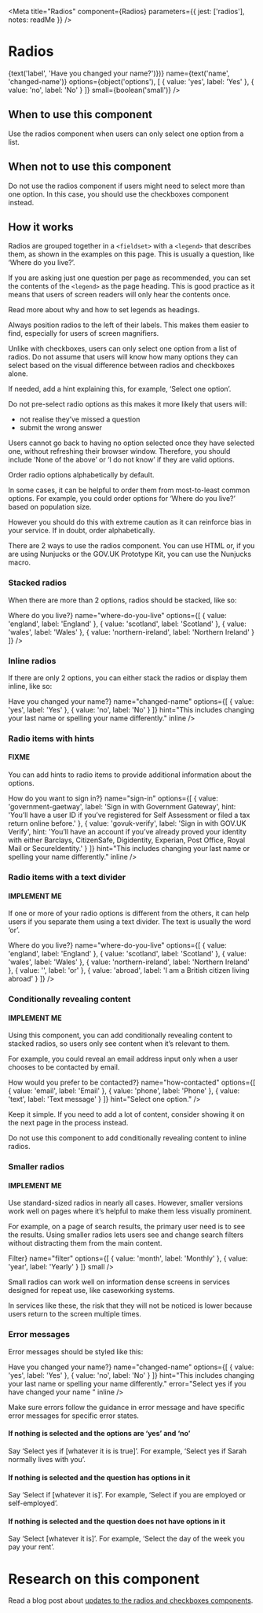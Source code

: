 
<Meta
  title="Radios"
  component={Radios}
  parameters={{
    jest: ['radios'],
    notes: readMe
  }}
/>

# Radios

<Preview withToolbar>
  <Story name="Radios">
    <Radios
      className={text('className')}
      disabled={boolean('disabled', false)}
      error={text('error')}
      hint={text('hint', 'This includes changing your last name or spelling your name differently.')}
      id={text('id')}
      inline={boolean('inline'), true}
      label={(<h1>{text('label', 'Have you changed your name?')}</h1>)}
      name={text('name', 'changed-name')}
      options={object('options'), [
        { value: 'yes', label: 'Yes' },
        { value: 'no', label: 'No' }
      ]}
      small={boolean('small')}
    />
  </Story>
</Preview>

<Props of={Radios} />


## When to use this component

Use the radios component when users can only select one option from a list.


## When not to use this component

Do not use the radios component if users might need to select more than one option. In this case, you should use the checkboxes component instead.


## How it works

Radios are grouped together in a `<fieldset>` with a `<legend>` that describes them, as shown in the examples on this page. This is usually a question, like ‘Where do you live?’.

If you are asking just one question per page as recommended, you can set the contents of the `<legend>` as the page heading. This is good practice as it means that users of screen readers will only hear the contents once.

Read more about why and how to set legends as headings.

Always position radios to the left of their labels. This makes them easier to find, especially for users of screen magnifiers.

Unlike with checkboxes, users can only select one option from a list of radios. Do not assume that users will know how many options they can select based on the visual difference between radios and checkboxes alone.

If needed, add a hint explaining this, for example, ‘Select one option’.

Do not pre-select radio options as this makes it more likely that users will:

- not realise they’ve missed a question
- submit the wrong answer

Users cannot go back to having no option selected once they have selected one, without refreshing their browser window. Therefore, you should include ‘None of the above’ or ‘I do not know’ if they are valid options.

Order radio options alphabetically by default.

In some cases, it can be helpful to order them from most-to-least common options. For example, you could order options for ‘Where do you live?’ based on population size.

However you should do this with extreme caution as it can reinforce bias in your service. If in doubt, order alphabetically.

There are 2 ways to use the radios component. You can use HTML or, if you are using Nunjucks or the GOV.UK Prototype Kit, you can use the Nunjucks macro.


### Stacked radios

When there are more than 2 options, radios should be stacked, like so:

<Preview>
  <Story name="Standard">
    <Radios
      label={<h1>Where do you live?</h1>}
      name="where-do-you-live"
      options={[
        { value: 'england', label: 'England' },
        { value: 'scotland', label: 'Scotland' },
        { value: 'wales', label: 'Wales' },
        { value: 'northern-ireland', label: 'Northern Ireland' }
      ]}
    />
  </Story>
</Preview>


### Inline radios

If there are only 2 options, you can either stack the radios or display them inline, like so:

<Preview>
  <Story name="Inline">
    <Radios
      label={<h1>Have you changed your name?</h1>}
      name="changed-name"
      options={[
        { value: 'yes', label: 'Yes' },
        { value: 'no', label: 'No' }
      ]}
      hint="This includes changing your last name or spelling your name differently."
      inline
    />
  </Story>
</Preview>


### Radio items with hints

#### FIXME

You can add hints to radio items to provide additional information about the options.

<Preview>
  <Story name="Hints">
    <Radios
      label={<h1>How do you want to sign in?</h1>}
      name="sign-in"
      options={[
        {
          value: 'government-gaetway',
          label: 'Sign in with Government Gateway',
          hint: 'You’ll have a user ID if you’ve registered for Self Assessment or filed a tax return online before.'
        },
        {
          value: 'govuk-verify',
          label: 'Sign in with GOV.UK Verify',
          hint: 'You’ll have an account if you’ve already proved your identity with either Barclays, CitizenSafe, Digidentity, Experian, Post Office, Royal Mail or SecureIdentity.'
        }
      ]}
      hint="This includes changing your last name or spelling your name differently."
      inline
    />
  </Story>
</Preview>


### Radio items with a text divider

#### IMPLEMENT ME

If one or more of your radio options is different from the others, it can help users if you separate them using a text divider. The text is usually the word ‘or’.

<Preview>
  <Story name="Divider">
    <Radios
      label={<h1>Where do you live?</h1>}
      name="where-do-you-live"
      options={[
        { value: 'england', label: 'England' },
        { value: 'scotland', label: 'Scotland' },
        { value: 'wales', label: 'Wales' },
        { value: 'northern-ireland', label: 'Northern Ireland' },
        { value: '', label: 'or' },
        { value: 'abroad', label: 'I am a British citizen living abroad' }
      ]}
    />
  </Story>
</Preview>


### Conditionally revealing content

#### IMPLEMENT ME

Using this component, you can add conditionally revealing content to stacked radios, so users only see content when it’s relevant to them.

For example, you could reveal an email address input only when a user chooses to be contacted by email.

<Preview>
  <Story name="Content">
    <Radios
      label={<h1>How would you prefer to be contacted?</h1>}
      name="how-contacted"
      options={[
        { value: 'email', label: 'Email' },
        { value: 'phone', label: 'Phone' },
        { value: 'text', label: 'Text message' }
      ]}
      hint="Select one option."
    />
  </Story>
</Preview>


Keep it simple. If you need to add a lot of content, consider showing it on the next page in the process instead.

Do not use this component to add conditionally revealing content to inline radios.


### Smaller radios

#### IMPLEMENT ME

Use standard-sized radios in nearly all cases. However, smaller versions work well on pages where it’s helpful to make them less visually prominent.

For example, on a page of search results, the primary user need is to see the results. Using smaller radios lets users see and change search filters without distracting them from the main content.

<Preview>
  <Story name="Small">
    <Radios
      label={<h3>Filter</h3>}
      name="filter"
      options={[
        { value: 'month', label: 'Monthly' },
        { value: 'year', label: 'Yearly' }
      ]}
      small
    />
  </Story>
</Preview>


Small radios can work well on information dense screens in services designed for repeat use, like caseworking systems.

In services like these, the risk that they will not be noticed is lower because users return to the screen multiple times.


### Error messages

Error messages should be styled like this:

<Preview>
  <Story name="Errors">
    <Radios
      label={<h1>Have you changed your name?</h1>}
      name="changed-name"
      options={[
        { value: 'yes', label: 'Yes' },
        { value: 'no', label: 'No' }
      ]}
      hint="This includes changing your last name or spelling your name differently."
      error="Select yes if you have changed your name "
      inline
    />
  </Story>
</Preview>

Make sure errors follow the guidance in error message and have specific error messages for specific error states.


#### If nothing is selected and the options are ‘yes’ and ‘no’

Say ‘Select yes if [whatever it is is true]’.
For example, ‘Select yes if Sarah normally lives with you’.


#### If nothing is selected and the question has options in it

Say ‘Select if [whatever it is]’.
For example, ‘Select if you are employed or self-employed’.


#### If nothing is selected and the question does not have options in it

Say ‘Select [whatever it is]’.
For example, ‘Select the day of the week you pay your rent’.

# Research on this component

Read a blog post about [updates to the radios and checkboxes components].

[updates to the radios and checkboxes components]: https://designnotes.blog.gov.uk/2016/11/30/weve-updated-the-radios-and-checkboxes-on-gov-uk/
